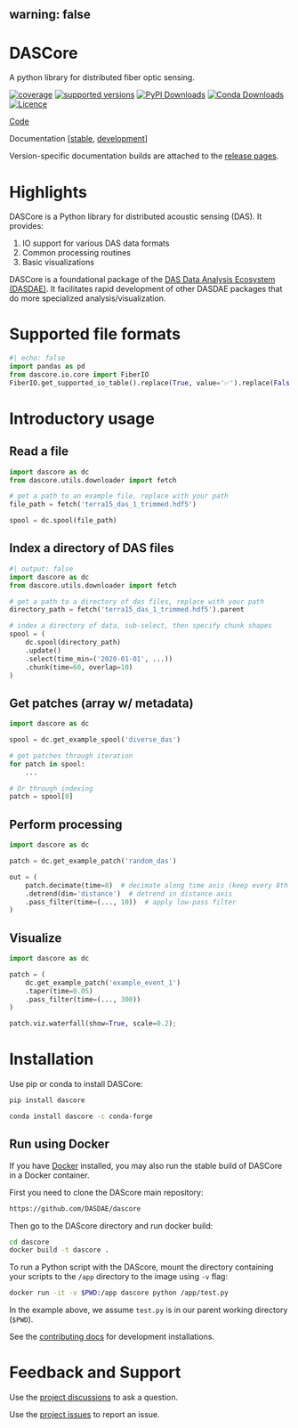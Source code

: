
  warning: false
---

# DASCore

A python library for distributed fiber optic sensing.

[![coverage](https://codecov.io/gh/dasdae/dascore/branch/master/graph/badge.svg)](https://codecov.io/gh/dasdae/dascore)
[![supported versions](https://img.shields.io/pypi/pyversions/dascore.svg?label=python_versions)](https://pypi.python.org/pypi/dascore)
[![PyPI Downloads](https://img.shields.io/pypi/dm/dascore.svg?label=pypi)](https://pypi.org/project/dascore/)
[![Conda Downloads](https://img.shields.io/conda/dn/conda-forge/dascore.svg?label=conda)](https://github.com/conda-forge/dascore-feedstock)
[![Licence](https://www.gnu.org/graphics/lgplv3-88x31.png)](https://www.gnu.org/licenses/lgpl.html)

[Code](https://github.com/DASDAE/dascore)

Documentation [[stable](https://dascore.org), [development](https://dascore.quarto.pub/dascore/)]


:::{.callout minimal="true"}
Version-specific documentation builds are attached to the [release pages](https://github.com/DASDAE/dascore/releases).
:::

# Highlights

DASCore is a Python library for distributed acoustic sensing (DAS). It provides:

1. IO support for various DAS data formats
2. Common processing routines
3. Basic visualizations

:::{.callout-note}
DASCore is a foundational package of the [DAS Data Analysis Ecosystem (DASDAE)](https://github.com/DASDAE). It facilitates rapid development of other DASDAE packages that do more specialized analysis/visualization.
:::

# Supported file formats
```python
#| echo: false
import pandas as pd
from dascore.io.core import FiberIO
FiberIO.get_supported_io_table().replace(True, value='✅').replace(False, value='❌')
```

# Introductory usage

## Read a file

```python
import dascore as dc
from dascore.utils.downloader import fetch

# get a path to an example file, replace with your path
file_path = fetch('terra15_das_1_trimmed.hdf5')

spool = dc.spool(file_path)
```

## Index a directory of DAS files

```python
#| output: false
import dascore as dc
from dascore.utils.downloader import fetch

# get a path to a directory of das files, replace with your path
directory_path = fetch('terra15_das_1_trimmed.hdf5').parent

# index a directory of data, sub-select, then specify chunk shapes
spool = (
    dc.spool(directory_path)
    .update()
    .select(time_min=('2020-01-01', ...))
    .chunk(time=60, overlap=10)
)
```

## Get patches (array w/ metadata)

```python
import dascore as dc

spool = dc.get_example_spool('diverse_das')

# get patches through iteration
for patch in spool:
    ...

# Or through indexing
patch = spool[0]
```

## Perform processing

```python
import dascore as dc

patch = dc.get_example_patch('random_das')

out = (
    patch.decimate(time=8)  # decimate along time axis (keep every 8th sample)
    .detrend(dim='distance')  # detrend in distance axis
    .pass_filter(time=(..., 10))  # apply low-pass filter
)
```

## Visualize

```python
import dascore as dc

patch = (
    dc.get_example_patch('example_event_1')
    .taper(time=0.05)
    .pass_filter(time=(..., 300))
)

patch.viz.waterfall(show=True, scale=0.2);
```

# Installation

Use pip or conda to install DASCore:

```bash
pip install dascore
```

```bash
conda install dascore -c conda-forge
```

## Run using Docker

If you have [Docker](https://www.docker.com/) installed, you may also run the stable build of DASCore in a Docker container.

First you need to clone the DAScore main repository:
```bash
https://github.com/DASDAE/dascore
```

Then go to the DAScore directory and run docker build:
```bash
cd dascore
docker build -t dascore .
```


To run a Python script with the DAScore, mount the directory containing your scripts to the `/app` directory to the image using `-v` flag:

```bash
docker run -it -v $PWD:/app dascore python /app/test.py
```

In the example above, we assume `test.py` is in our parent working directory (`$PWD`).


See the [contributing docs](contributing/contributing.qmd) for development installations.

# Feedback and Support

Use the [project discussions](https://github.com/DASDAE/dascore/discussions) to ask a question.

Use the [project issues](https://github.com/DASDAE/dascore/issues) to report an issue.
